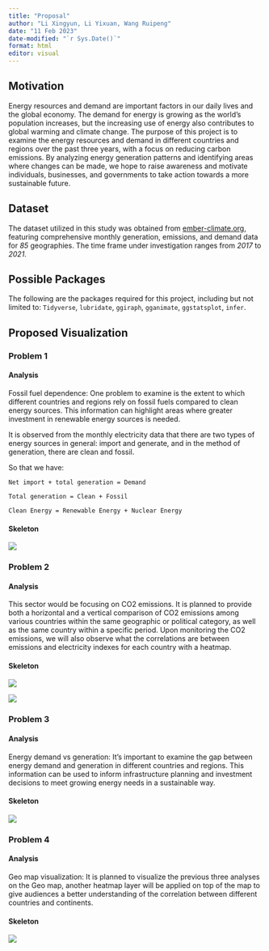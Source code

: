 ```yaml
---
title: "Proposal"
author: "Li Xingyun, Li Yixuan, Wang Ruipeng"
date: "11 Feb 2023"
date-modified: "`r Sys.Date()`"
format: html
editor: visual
---
```


## Motivation

Energy resources and demand are important factors in our daily lives and the global economy. The demand for energy is growing as the world's population increases, but the increasing use of energy also contributes to global warming and climate change. The purpose of this project is to examine the energy resources and demand in different countries and regions over the past three years, with a focus on reducing carbon emissions. By analyzing energy generation patterns and identifying areas where changes can be made, we hope to raise awareness and motivate individuals, businesses, and governments to take action towards a more sustainable future. 

## Dataset

The dataset utilized in this study was obtained from [ember-climate.org](https://ember-climate.org/data-catalogue/monthly-electricity-data/), featuring comprehensive monthly generation, emissions, and demand data for *85* geographies. The time frame under investigation ranges from *2017* to *2021*.

## Possible Packages

The following are the packages required for this project, including but not limited to: `Tidyverse`, `lubridate`, `ggiraph`, `gganimate`, `ggstatsplot`, `infer`.

## Proposed Visualization

### Problem 1

#### Analysis

Fossil fuel dependence: One problem to examine is the extent to which different countries and regions rely on fossil fuels compared to clean energy sources. This information can highlight areas where greater investment in renewable energy sources is needed.

It is observed from the monthly electricity data that there are two types of energy sources in general: import and generate, and in the method of generation, there are clean and fossil.

So that we have:

`Net import + total generation = Demand`

`Total generation = Clean + Fossil`

`Clean Energy = Renewable Energy + Nuclear Energy`

#### Skeleton

![](pic/tab1.png)

### Problem 2

#### Analysis

This sector would be focusing on CO2 emissions. It is planned to provide both a horizontal and a vertical comparison of CO2 emissions among various countries within the same geographic or political category, as well as the same country within a specific period. Upon monitoring the CO2 emissions, we will also observe what the correlations are between emissions and electricity indexes for each country with a heatmap.

#### Skeleton

![](pic/tab2-1.png)

![](pic/tab2-2.png)

### Problem 3

#### Analysis

Energy demand vs generation: It's important to examine the gap between energy demand and generation in different countries and regions. This information can be used to inform infrastructure planning and investment decisions to meet growing energy needs in a sustainable way.

#### Skeleton

![](pic/tab3.png)

### Problem 4

#### Analysis

Geo map visualization: It is planned to visualize the previous three analyses on the Geo map, another heatmap layer will be applied on top of the map to give audiences a better understanding of the correlation between different countries and continents.

#### Skeleton

![](pic/tab4.png)
